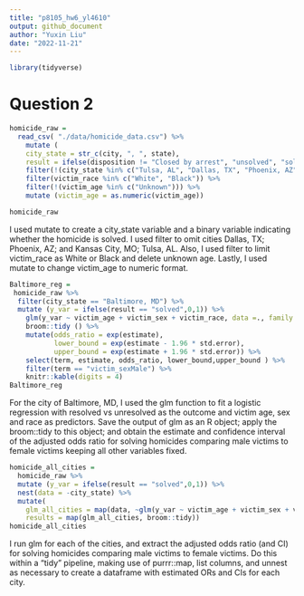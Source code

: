 ```yaml
---
title: "p8105_hw6_yl4610"
output: github_document
author: "Yuxin Liu"
date: "2022-11-21"
---
```


```r
library(tidyverse)
```

# Question 2
```r
homicide_raw = 
  read_csv( "./data/homicide_data.csv") %>% 
    mutate (
    city_state = str_c(city, ", ", state),
    result = ifelse(disposition != "Closed by arrest", "unsolved", "solved")) %>% 
    filter(!(city_state %in% c("Tulsa, AL", "Dallas, TX", "Phoenix, AZ", "Kansas City, MO"))) %>% 
    filter(victim_race %in% c("White", "Black")) %>% 
    filter(!(victim_age %in% c("Unknown"))) %>% 
    mutate (victim_age = as.numeric(victim_age))

homicide_raw 
```
I used mutate to create a city_state variable and a binary variable indicating whether the homicide is solved. I used filter to omit cities Dallas, TX; Phoenix, AZ; and Kansas City, MO; Tulsa, AL. Also, I used filter to limit victim_race as White or Black and delete unknown age. Lastly, I used mutate to change victim_age to numeric format.

```r
Baltimore_reg = 
 homicide_raw %>% 
  filter(city_state == "Baltimore, MD") %>%
  mutate (y_var = ifelse(result == "solved",0,1)) %>% 
    glm(y_var ~ victim_age + victim_sex + victim_race, data =., family = 'binomial'(link='logit')) %>% 
    broom::tidy () %>% 
    mutate(odds_ratio = exp(estimate),
           lower_bound = exp(estimate - 1.96 * std.error),
           upper_bound = exp(estimate + 1.96 * std.error)) %>% 
    select(term, estimate, odds_ratio, lower_bound,upper_bound ) %>% 
    filter(term == "victim_sexMale") %>% 
    knitr::kable(digits = 4)
Baltimore_reg
```
For the city of Baltimore, MD, I used the glm function to fit a logistic regression with resolved vs unresolved as the outcome and victim age, sex and race as predictors. Save the output of glm as an R object; apply the broom::tidy to this object; and obtain the estimate and confidence interval of the adjusted odds ratio for solving homicides comparing male victims to female victims keeping all other variables fixed.

```r
homicide_all_cities = 
  homicide_raw %>% 
  mutate (y_var = ifelse(result == "solved",0,1)) %>%
  nest(data = -city_state) %>% 
  mutate(
    glm_all_cities = map(data, ~glm(y_var ~ victim_age + victim_sex + victim_race, data = ., family = 'binomial'(link='logit'))),
    results = map(glm_all_cities, broom::tidy)) 
homicide_all_cities
```

I run glm for each of the cities, and extract the adjusted odds ratio (and CI) for solving homicides comparing male victims to female victims. Do this within a “tidy” pipeline, making use of purrr::map, list columns, and unnest as necessary to create a dataframe with estimated ORs and CIs for each city.



